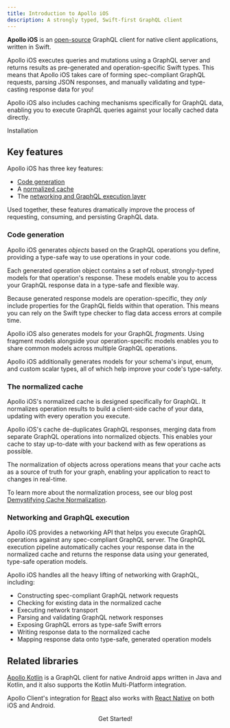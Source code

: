 ```yaml
---
title: Introduction to Apollo iOS
description: A strongly typed, Swift-first GraphQL client
---
```


<SummitCallout
  topic="Apollo iOS"
  workshopName="GraphQL for mobile: Going hands-on with the Apollo iOS Client"
  URL="https://reg.summit.graphql.com/flow/apollo/summit24/AttendeePortal/page/catalog/session/1712948039436001PqAt"
/>

**Apollo iOS** is an [open-source](https://github.com/apollographql/apollo-ios) GraphQL client for native client applications, written in Swift.

Apollo iOS executes queries and mutations using a GraphQL server and returns results as pre-generated and operation-specific Swift types. This means that Apollo iOS takes care of forming spec-compliant GraphQL requests, parsing JSON responses, and manually validating and type-casting response data for you!

Apollo iOS also includes caching mechanisms specifically for GraphQL data, enabling you to execute GraphQL queries against your locally cached data directly.

<div>
  <ButtonLink href="./get-started" size="lg">
    Installation
  </ButtonLink>
</div>

## Key features

Apollo iOS has three key features:

- [Code generation](#code-generation)
- A [normalized cache](#the-normalized-cache)
- The [networking and GraphQL execution layer](#networking-and-graphql-execution)

Used together, these features dramatically improve the process of requesting, consuming, and persisting GraphQL data.

### Code generation

Apollo iOS generates _objects_ based on the GraphQL operations you define, providing a type-safe way to use operations in your code.

Each generated operation object contains a set of robust, strongly-typed models for that operation's response. These models enable you to access your GraphQL response data in a type-safe and flexible way.

Because generated response models are operation-specific, they _only_ include properties for the GraphQL fields within that operation. This means you can rely on the Swift type checker to flag data access errors at compile time.

Apollo iOS also generates models for your GraphQL _fragments_. Using fragment models alongside your operation-specific models enables you to share common models across multiple GraphQL operations.

Apollo iOS additionally generates models for your schema's input, enum, and custom scalar types, all of which help improve your code's type-safety.

### The normalized cache

Apollo iOS's normalized cache is designed specifically for GraphQL. It normalizes operation results to build a client-side cache of your data, updating with every operation you execute.

Apollo iOS's cache de-duplicates GraphQL responses, merging data from separate GraphQL operations into normalized objects. This enables your cache to stay up-to-date with your backend with as few operations as possible.

The normalization of objects across operations means that your cache acts as a source of truth for your graph, enabling your application to react to changes in real-time.

To learn more about the normalization process, see our blog post [Demystifying Cache Normalization](https://www.apollographql.com/blog/apollo-client/caching/demystifying-cache-normalization).

### Networking and GraphQL execution

Apollo iOS provides a networking API that helps you execute GraphQL operations against any spec-compliant GraphQL server. The GraphQL execution pipeline automatically caches your response data in the normalized cache and returns the response data using your generated, type-safe operation models.

Apollo iOS handles all the heavy lifting of networking with GraphQL, including:

- Constructing spec-compliant GraphQL network requests
- Checking for existing data in the normalized cache
- Executing network transport
- Parsing and validating GraphQL network responses
- Exposing GraphQL errors as type-safe Swift errors
- Writing response data to the normalized cache
- Mapping response data onto type-safe, generated operation models

## Related libraries

[Apollo Kotlin](/kotlin/) is a GraphQL client for native Android apps written in Java and Kotlin, and it also supports the Kotlin Multi-Platform integration.

Apollo Client's integration for [React](/react) also works with [React Native](https://facebook.github.io/react-native/) on both iOS and Android.

<div align="center">
  <ButtonLink href="./get-started" size="lg">
    Get Started!
  </ButtonLink>
</div>
